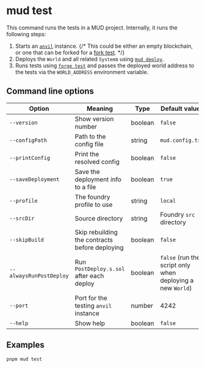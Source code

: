 # mud test

This command runs the tests in a MUD project. Internally, it runs the following steps:

1. Starts an [`anvil`](https://book.getfoundry.sh/reference/anvil/) instance.
   {/* This could be either an empty blockchain, or one that can be forked for a [fork test](https://book.getfoundry.sh/forge/fork-testing). */}
1. Deploys the `World` and all related `System`s using [`mud deploy`](./deploy).
1. Runs tests using [`forge test`](https://book.getfoundry.sh/forge/tests) and passes the deployed world address to the tests via the `WORLD_ADDRESS` environment variable.

## Command line options

| Option                  | Meaning                                        | Type    | Default value                                              |
| ----------------------- | ---------------------------------------------- | ------- | ---------------------------------------------------------- |
| `--version`             | Show version number                            | boolean | `false`                                                    |
| `--configPath`          | Path to the config file                        | string  | `mud.config.ts`                                            |
| `--printConfig`         | Print the resolved config                      | boolean | `false`                                                    |
| `--saveDeployment`      | Save the deployment info to a file             | boolean | `true`                                                     |
| `--profile`             | The foundry profile to use                     | string  | `local`                                                    |
| `--srcDir`              | Source directory                               | string  | Foundry `src` directory                                    |
| `--skipBuild`           | Skip rebuilding the contracts before deploying | boolean | `false`                                                    |
| `--alwaysRunPostDeploy` | Run `PostDeploy.s.sol` after each deploy       | boolean | `false` (run the script only when deploying a new `World`) |
| `--port`                | Port for the testing `anvil` instance          | number  | 4242                                                       |
| `--help`                | Show help                                      | boolean | `false`                                                    |

## Examples

```sh copy
pnpm mud test
```
